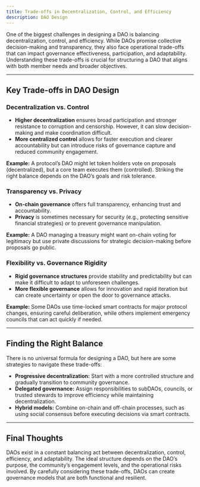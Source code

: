 ```yaml
---
title: Trade-offs in Decentralization, Control, and Efficiency
description: DAO Design
---
```


One of the biggest challenges in designing a DAO is balancing decentralization, control, and efficiency. While DAOs promise collective decision-making and transparency, they also face operational trade-offs that can impact governance effectiveness, participation, and adaptability. Understanding these trade-offs is crucial for structuring a DAO that aligns with both member needs and broader objectives.  

---

## Key Trade-offs in DAO Design  

### **Decentralization vs. Control**  
- **Higher decentralization** ensures broad participation and stronger resistance to corruption and censorship. However, it can slow decision-making and make coordination difficult.  
- **More centralized control** allows for faster execution and clearer accountability but can introduce risks of governance capture and reduced community engagement.  

**Example:** A protocol’s DAO might let token holders vote on proposals (decentralized), but a core team executes them (controlled). Striking the right balance depends on the DAO’s goals and risk tolerance.  

### **Transparency vs. Privacy**  
- **On-chain governance** offers full transparency, enhancing trust and accountability.  
- **Privacy** is sometimes necessary for security (e.g., protecting sensitive financial strategies) or to prevent governance manipulation.  

**Example:** A DAO managing a treasury might want on-chain voting for legitimacy but use private discussions for strategic decision-making before proposals go public.  

### **Flexibility vs. Governance Rigidity**  
- **Rigid governance structures** provide stability and predictability but can make it difficult to adapt to unforeseen challenges.  
- **More flexible governance** allows for innovation and rapid iteration but can create uncertainty or open the door to governance attacks.  

**Example:** Some DAOs use time-locked smart contracts for major protocol changes, ensuring careful deliberation, while others implement emergency councils that can act quickly if needed.  

---

## Finding the Right Balance  
There is no universal formula for designing a DAO, but here are some strategies to navigate these trade-offs:  
- **Progressive decentralization:** Start with a more controlled structure and gradually transition to community governance.  
- **Delegated governance:** Assign responsibilities to subDAOs, councils, or trusted stewards to improve efficiency while maintaining decentralization.  
- **Hybrid models:** Combine on-chain and off-chain processes, such as using social consensus before executing decisions via smart contracts.  

---

## Final Thoughts  
DAOs exist in a constant balancing act between decentralization, control, efficiency, and adaptability. The ideal structure depends on the DAO’s purpose, the community’s engagement levels, and the operational risks involved. By carefully considering these trade-offs, DAOs can create governance models that are both functional and resilient.  

